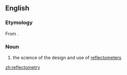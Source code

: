 ==English==

===Etymology===
From {{affix|en|reflect|-o-|-metry}}.

===Noun===
{{en-noun|-|reflectometries}}

# {{context|physics|lang=en}} the science of the design and use of [[reflectometer]]s

[[zh:reflectometry]]